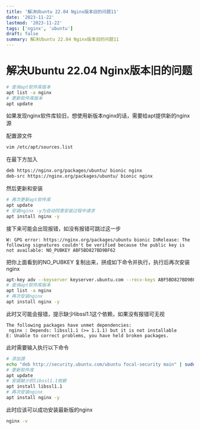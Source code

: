 ```yaml
---
title: '解决Ubuntu 22.04 Nginx版本旧的问题11'
date: '2023-11-22'
lastmod: '2023-11-22'
tags: ['nginx', 'ubuntu']
draft: false
summary: 解决Ubuntu 22.04 Nginx版本旧的问题11
---
```

# 解决Ubuntu 22.04 Nginx版本旧的问题


```bash
# 查询apt软件库版本
apt list -a nginx
# 更新软件库版本
apt update
```
如果发现nginx软件库较旧，想使用新版本nginx的话，需要给apt提供新的nginx源

配置源文件
```bash
vim /etc/apt/sources.list
```
在最下方加入
```bash
deb https://nginx.org/packages/ubuntu/ bionic nginx
deb-src https://nginx.org/packages/ubuntu/ bionic nginx
```
然后更新和安装
```bash
# 再次更新apt软件库
apt update
# 安装nginx -y为自动同意安装过程中请求
apt install nginx -y
```
接下来可能会出现报错，如没有报错可跳过这一步
```
W: GPG error: https://nginx.org/packages/ubuntu bionic InRelease: The following signatures couldn't be verified because the public key is not available: NO_PUBKEY ABF5BD827BD9BF62
```
把你上面看到的NO_PUBKEY 复制出来，拼成如下命令并执行，执行后再次安装nginx
```bash
apt-key adv --keyserver keyserver.ubuntu.com --recv-keys ABF5BD827BD9BF62
# 查询apt软件库版本
apt list -a nginx
# 再次安装nginx
apt install nginx -y
```

此时又可能会报错，提示缺少libssl1.1这个依赖，如果没有报错可无视
```
The following packages have unmet dependencies:
 nginx : Depends: libssl1.1 (>= 1.1.1) but it is not installable
E: Unable to correct problems, you have held broken packages.
```
此时需要输入执行以下命令
```bash
# 添加源
echo "deb http://security.ubuntu.com/ubuntu focal-security main" | sudo tee /etc/apt/sources.list.d/focal-security.list
# 更新软件库
apt update
# 安装缺少的libssl1.1依赖
apt install libssl1.1
# 再次安装nginx
apt install nginx -y
```
此时应该可以成功安装最新版的nginx
```bash
nginx -v
```






